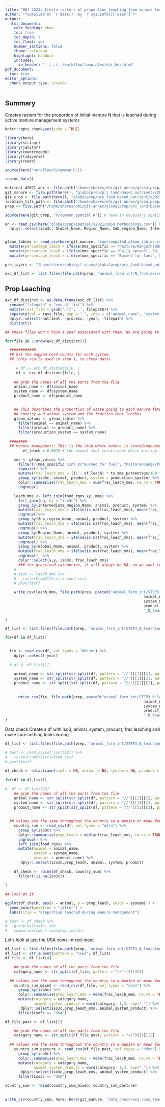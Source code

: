 ```yaml
---
title: "OHI 2021: Create rasters of proportion leaching from manure lost during MMS"
author: "*Compiled on `r date()` by `r Sys.info()['user']`*"
output: 
  html_document:
    code_folding: show
    toc: true
    toc_depth: 1
    toc_float: yes
    number_sections: false
    theme: cerulean
    highlight: haddock
    includes: 
      in_header: '../../../workflow/templates/ohi_hdr.html'
pdf_document:
  toc: true
editor_options: 
  chunk_output_type: console
---
```


## Summary
Creates rasters for the proportion of initial manure N that is leached during active manure management systems

```r
knitr::opts_chunk$set(echo = TRUE)

library(here)
library(stringr)
library(janitor)
library(countrycode)
library(tidyverse)
library(readr)

source(here('workflow/R/common.R'))

region_data()

nutrient_d2021_anx <- file.path("/home/shares/ohi/git-annex/globalprep/_raw_data/FAOSTAT/manure_nutrient/d2021/")
git_manure <- file.path(here(), "globalprep/prs_land-based_nutrient/v2021/STEP2_manure")
git_crop <- file.path(here(), "globalprep/prs_land-based_nutrient/v2021/STEP1_crop")
location_tifs_path <- file.path("/home/shares/ohi/git-annex/globalprep/_raw_data/halpern_food_systems/d2021/animal_farm/location_tifs")
prep <- file.path("/home/shares/ohi/git-annex/globalprep/prs_land-based_nutrient/v2021")

source(here(git_crop, "R/common_spatial.R")) # read in necessary spatial files 

un <- read_csv(here("globalprep/spatial/v2021/UNSD_Methodology.csv")) %>% 
  dplyr::select(iso3c, Global_Name, Region_Name, Sub_region_Name, Intermediate_Region_Name)


gleam_tables <- read_csv(here(git_manure, "raw/compiled_gleam_tables.csv")) %>%
  mutate(percentage_leach = ifelse(mms_specific == "Pasture/Range/Paddock", 30, percentage_leach)) %>%
  mutate(percentage_leach = ifelse(mms_specific == "Daily spread", 30, percentage_leach)) %>%
  mutate(percentage_leach = ifelse(mms_specific == "Burned for fuel", 50*30/100, percentage_leach)) #50% remains as urine, and 30% of remaining leaches

pre_layers <- "/home/shares/ohi/git-annex/globalprep/prs_land-based_nutrient/v2021/manure_predatalayers/"

exc_df_list <- list.files(file.path(prep, "animal_farm_int/N_from_excretion_manure"),  full = TRUE)
```


## Prop Leaching

```r

exc_df_distinct <- as.data.frame(exc_df_list) %>%
  rename("filepath" = "exc_df_list") %>%
  mutate(rast_file = gsub('.*/', '', filepath)) %>%
  separate(col = rast_file, sep = "_", into = c("animal_name", "system_name", "product_name", "nutrient", "process", "year")) %>%
  dplyr::select(-nutrient, -process, -year, -filepath) %>%
  distinct() 

## these files won't have a year associated with them. We are going to use 2017 proportional files, since that is what global food project did. 

for(file in 1:nrow(exc_df_distinct)){

  ############  
  ## Get the mapped head counts for each system.
  ## (only really used in step 1, to check data)
  
     # df <- exc_df_distinct[10, ]
     df <- exc_df_distinct[file, ]
  
    ## grab the names of all the parts from the file
    animal_name <- df$animal_name
    system_name <- df$system_name
    product_name <- df$product_name

     
    ## This describes the proportion of waste going to each manure fate based on 
    ## country and animal system and the fraction that leaches
    gleam_values <- gleam_tables %>% 
      filter(animal == animal_name) %>% 
      filter(product == product_name) %>% 
      filter(production_system == system_name) 
    
  ########  
  ## Manure management: This is the step where manure is stored/managed to be later spread on fields.
        ef_leach = 0.0075 # the amount that volatilizes while waiting to go into mms

    mms <- gleam_values %>%
      filter(!(mms_specific %in% c("Burned for fuel", "Pasture/Range/Paddock", "Daily spread"))) %>%  # remove categories that are not manure management
      rowwise() %>%
      mutate(frac_leach_mms = ((1 - ef_leach) * to_mms_percentage/100 * percentage_leach/100)) %>% 
      group_by(iso3c, animal, product, system = production_system) %>% 
      dplyr::summarise(frac_leach_mms = sum(frac_leach_mms, na.rm = TRUE)) %>% 
      ungroup()

    leach_mms <- left_join(food_rgns_xy, mms) %>% 
      left_join(un, by = "iso3c") %>% 
      group_by(Intermediate_Region_Name, animal, product, system) %>% 
      mutate(frac_leach_mms = ifelse(is.na(frac_leach_mms), mean(frac_leach_mms, na.rm = TRUE), frac_leach_mms)) %>% 
      ungroup()%>% 
      group_by(Sub_region_Name, animal, product, system) %>% 
      mutate(frac_leach_mms = ifelse(is.na(frac_leach_mms), mean(frac_leach_mms, na.rm = TRUE), frac_leach_mms)) %>% 
      ungroup() %>% 
      group_by(Region_Name, animal, product, system) %>% 
      mutate(frac_leach_mms = ifelse(is.na(frac_leach_mms), mean(frac_leach_mms, na.rm = TRUE), frac_leach_mms)) %>% 
      ungroup() %>% 
      group_by(Global_Name, animal, product, system) %>% 
      mutate(frac_leach_mms = ifelse(is.na(frac_leach_mms), mean(frac_leach_mms, na.rm = TRUE), frac_leach_mms)) %>% 
      ungroup()  %>% 
      dplyr::select(x,y, iso3c, frac_leach_mms) 
      ### for grassland categories, it will always be NA. so we want to change it back to 0 that way the rasters dont get confused when stacking all ghg at the end
    # 
    # test <- leach_mms %>%
    #   rasterFromXYZ(crs = food_crs)
    # plot(test)

    write_csv(leach_mms, file.path(prep, paste0("animal_farm_int/STEP3_N_leaching_prop_mms/",
                                                               animal_name, "_",
                                                               system_name,"_",
                                                               product_name,
                                                               "_N_leaching_prop_mms.csv", sep = "")))
  
}
```

```r
df_list <- list.files(file.path(prep, "animal_farm_int/STEP3_N_leaching_prop_mms/"), full.names = TRUE)

for(df in df_list){
  

  fix <- read_csv(df, col_types = "ddcnn") %>%
    dplyr::select(-year)
  
  # df <- df_list[1]
  
    animal_name <- str_split(str_split(df, pattern = "//")[[1]][2], pattern = "_")[[1]][1]
    system_name <- str_split(str_split(df, pattern = "//")[[1]][2], pattern = "_")[[1]][2]
    product_name <- str_split(str_split(df, pattern = "//")[[1]][2], pattern = "_")[[1]][3]
     
  
      write_csv(fix, file.path(prep, paste0("animal_farm_int/STEP3_N_leaching_prop_mms/",
                                                               animal_name, "_",
                                                               system_name,"_",
                                                               product_name,
                                                               "_N_leaching_prop_mms.csv", sep = "")))
}
```



Data check
Create a df with iso3, animal, system, product, frac leaching and make sure nothing looks wrong
```r
df_list <- list.files(file.path(prep, "animal_farm_int/STEP3_N_leaching_prop_mms/"), full.names = TRUE)

# test <- read_csv(df_list[18]) %>%
#   rasterFromXYZ(crs=food_crs)
# plot(test)

df_check <- data.frame(iso3c = NA, animal = NA, system = NA, product = NA, prop_leach = NA)
  
for(df in df_list){
  
#  df <- df_list[23]
    ## grab the names of all the parts from the file
    animal_name <- str_split(str_split(df, pattern = "//")[[1]][2], pattern = "_")[[1]][1]
    system_name <- str_split(str_split(df, pattern = "//")[[1]][2], pattern = "_")[[1]][2]
    product_name <- str_split(str_split(df, pattern = "//")[[1]][2], pattern = "_")[[1]][3]
     
  
  ## values are the same throughout the country so a median or mean function won't make a difference
    country_sum <- read_csv(df, col_types = "ddcn") %>% 
      group_by(iso3c) %>% 
      dplyr::summarise(prop_leach = median(frac_leach_mms, rm.na = TRUE)) %>% 
      ungroup() %>% 
      left_join(food_rgns) %>% 
      mutate(animal = animal_name,
             system = system_name,
             product = product_name) %>% 
       dplyr::select(iso3c,prop_leach, animal, system, product)
  
    df_check <- rbind(df_check, country_sum) %>% 
      filter(!is.na(iso3c)) 
    
}

## look at it

ggplot(df_check, aes(x = animal, y = prop_leach, color = system) ) +
  geom_point(position = "jitter") +
  labs(title = "Proportion leached during manure management")

# test <- df_check %>%
#   group_by(iso3c) %>%
#   summarise(sum = sum(prop_leach))
```

Let's look at just the USA cows-mixed-meat

```r
df_list <- list.files(file.path(prep, "animal_farm_int/STEP3_N_leaching_prop_mms/"), full.names = TRUE)
df_list <- str_subset(pattern = "cows", df_list)
df_file <- df_list[4]

    ## grab the names of all the parts from the file
    category_name <- str_split(df_file, pattern = "//")[[1]][2]
  
  ## values are the same throughout the country so a median or mean function won't make a difference
    country_sum_mixed <- read_csv(df_file, col_types = "ddcn") %>% 
      group_by(iso3c) %>% 
      dplyr::summarise(prop_leach_mms = mean(frac_leach_mms, na.rm = TRUE)) %>% 
      mutate(category = category_name,
             animal_system_product = word(category, 1,3, sep="_")) %>% 
       dplyr::select(iso3c,prop_leach_mms, animal_system_product) %>% 
      filter(iso3c == "USA")

df_file_past <- df_list[2]

    ## grab the names of all the parts from the file
    category_name <- str_split(df_file_past, pattern = "//")[[1]][2]
  
  ## values are the same throughout the country so a median or mean function won't make a difference
    country_sum_pasture <- read_csv(df_file_past, col_types = "ddcn") %>% 
      group_by(iso3c) %>% 
      dplyr::summarise(prop_leach_mms = mean(frac_leach_mms, na.rm = TRUE)) %>% 
      mutate(category = category_name,
             animal_system_product = word(category, 1,3, sep="_")) %>% 
       dplyr::select(iso3c,prop_leach_mms, animal_system_product) %>% 
      filter(iso3c == "USA")

country_sum <- rbind(country_sum_mixed, country_sum_pasture)
    
      
write_csv(country_sum, here::here(git_manure, "data_check/usa_cows_leached_mms.csv"))
```
